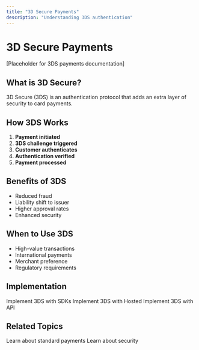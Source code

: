 ```yaml
---
title: "3D Secure Payments"
description: "Understanding 3DS authentication"
---
```


# 3D Secure Payments

[Placeholder for 3DS payments documentation]

## What is 3D Secure?

3D Secure (3DS) is an authentication protocol that adds an extra layer of security to card payments.

## How 3DS Works

1. **Payment initiated**
2. **3DS challenge triggered**
3. **Customer authenticates**
4. **Authentication verified**
5. **Payment processed**

## Benefits of 3DS

- Reduced fraud
- Liability shift to issuer
- Higher approval rates
- Enhanced security

## When to Use 3DS

- High-value transactions
- International payments
- Merchant preference
- Regulatory requirements

## Implementation

<CardGroup cols={3}>
  <Card title="SDK with 3DS" icon="code" href="/mock-sdks/overview">
    Implement 3DS with SDKs
  </Card>
  <Card title="Hosted with 3DS" icon="browser" href="/mock-hosted/overview">
    Implement 3DS with Hosted
  </Card>
  <Card title="API with 3DS" icon="terminal" href="/mock-direct-api/overview">
    Implement 3DS with API
  </Card>
</CardGroup>

## Related Topics

<CardGroup cols={2}>
  <Card title="Standard Payments" icon="credit-card" href="/mock-guides/core-concepts/payments">
    Learn about standard payments
  </Card>
  <Card title="Security" icon="shield" href="/mock-guides/introduction/security">
    Learn about security
  </Card>
</CardGroup>

